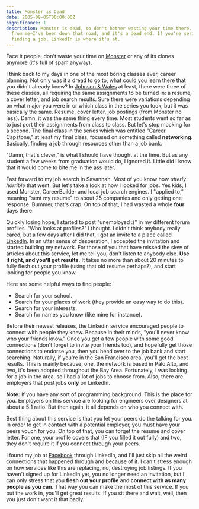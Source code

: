 ```yaml
---
title: Monster is Dead
date: 2005-09-05T00:00:00Z
significance: 1
description: Monster is dead, so don't bother wasting your time there. Take it
  from me—I've been down that road, and it's a dead end. If you're serious about
  finding a job, LinkedIn is where it's at.
---
```


Face it people, don't waste your time on [Monster][1] or any of its clones anymore (it's full of spam anyway).

I think back to my days in one of the most boring classes ever, career planning. Not only was it a dread to go to, what could you learn there that you didn't already know? In [Johnson & Wales][2] at least, there were three of these classes, all requiring the same assignments to be turned in: a resume, a cover letter, and job search results. Sure there were variations depending on what major you were in or which class in the series you took, but it was basically the same. Resume, cover letter, job postings (from Monster no less). Damn, it was the same thing every time. Most students went so far as to just port their assignments from class to class. But let's stop mocking for a second. The final class in the series which was entitled "Career Capstone," at least my final class, focused on something called **networking**. Basically, finding a job through resources other than a job bank.

"Damn, that's clever," is what I should have thought at the time. But as any student a few weeks from graduation would do, I ignored it. Little did I know that it would come to bite me in the ass later.

Fast forward to my job search in Savannah. Most of you know how _utterly horrible_ that went. But let's take a look at how I looked for jobs. Yes kids, I used Monster, CareerBuilder and local job search engines. I "applied to," meaning "sent my resume" to about 25 companies and only getting one response. Bummer, that's crap. On top of that, I had wasted a whole **four** days there.

Quickly losing hope, I started to post "unemployed :(" in my different forum profiles. "Who looks at profiles?" I thought. I didn't think anybody really cared, but a few days after I did that, I got an invite to a place called [LinkedIn][3]. In an utter sense of desperation, I accepted the invitation and started building my network. For those of you that have missed the slew of articles about this service, let me tell you, don't listen to anybody else. **Use it right, and you'll get results.** It takes no more than about 20 minutes to fully flesh out your profile (using that old resume perhaps?), and start looking for people you know.

Here are some helpful ways to find people:

- Search for your school.
- Search for your places of work (they provide an easy way to do this).
- Search for your interests.
- Search for names you know (like mine for instance).

Before their newest releases, the LinkedIn service encouraged people to connect with people they knew. Because in their minds, "you'll never know who your friends know." Once you get a few people with some good connections (don't forget to invite your friends too), and hopefully get those connections to endorse you, then you head over to the job bank and start searching. Naturally, if you're in the San Francisco area, you'll get the best results. This is mainly because, one, the network is based in Palo Alto, and two, it's been adopted throughout the Bay Area. Fortunately, I was looking for a job in the area, so I had a lot of jobs to choose from. Also, there are employers that post jobs **only** on LinkedIn.

**Note:** If you have any sort of programming background. This is the place for you. Employers on this service are looking for engineers over designers at about a 5:1 ratio. But then again, it all depends on who you connect with.

Best thing about this service is that you let your peers do the talking for you. In order to get in contact with a potential employer, you must have your peers vouch for you. On top of that, you can forget the resume and cover letter. For one, your profile covers that (IF you filled it out fully) and two, they don't require it if you connect through your peers.

I found my job at [Facebook][4] through LinkedIn, and I'll just skip all the weird connections that happened through and because of it. I can't stress enough on how services like this are replacing, no, destroying job listings. If you haven't signed up for LinkedIn yet, you no longer need an invitation, but I can only stress that you **flesh out your profile** and **connect with as many people as you can.** That way you can make the most of this service. If you put the work in, you'll get great results. If you sit there and wait, well, then you just don't want it that badly.

[1]: http://www.monster.com/
[2]: http://www.jwu.edu/prov/
[3]: http://www.linkedin.com/
[4]: http://www.facebook.com/
